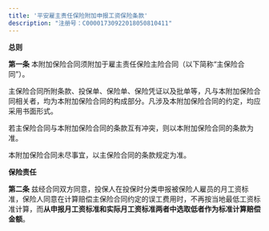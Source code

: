 ```yaml
---
title: '平安雇主责任保险附加申报工资保险条款'
description: "注册号：C00001730922018050810411"
---
```


**总则**

**第一条** 本附加保险合同须附加于雇主责任保险主险合同（以下简称“主保险合同”）。

主保险合同所附条款、投保单、保险单、保险凭证以及批单等，凡与本附加保险合同相关者，均为本附加保险合同的构成部分。凡涉及本附加保险合同的约定，均应采用书面形式。

若主保险合同与本附加保险合同的条款互有冲突，则以本附加保险合同的条款为准。

本附加保险合同未尽事宜，以主保险合同的条款规定为准。

**保险责任**

**第二条** 兹经合同双方同意，投保人在投保时分类申报被保险人雇员的月工资标准，保险人同意在计算赔偿主保险合同约定的误工费用时，不再按当地最低工资标准计算，而**从申报月工资标准和实际月工资标准两者中选取低者作为标准计算赔偿金额**。
